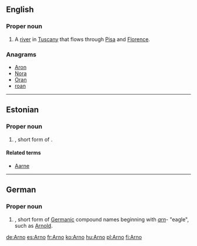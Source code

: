 ==English==

===Proper noun===
{{wikipedia}}
{{en-proper noun}}

# A [[river]] in [[Tuscany]] that flows through [[Pisa]] and [[Florence]].

===Anagrams===
* [[Aron#English|Aron]]
* [[Nora#English|Nora]]
* [[Oran#English|Oran]]
* [[roan#English|roan]]

----

==Estonian==

===Proper noun===
{{head|et|proper noun}}

# {{given name|male|lang=et}}, short form of {{term|Arnold|lang=et}}.

====Related terms====
* [[Aarne]]

----

==German==

===Proper noun===
{{head|de|proper noun}}

# {{given name|male|lang=de}}, short form of [[Germanic]] compound names beginning with ''[[arn]]''- "eagle", such as [[Arnold]].

[[de:Arno]]
[[es:Arno]]
[[fr:Arno]]
[[ko:Arno]]
[[hu:Arno]]
[[pl:Arno]]
[[fi:Arno]]